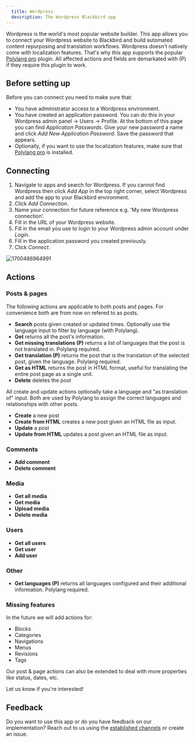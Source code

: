 ```yaml
---
  title: Wordpress
  description: The Wordpress Blackbird app
---
```


<LinkCard title="View on Github" target="_blank" href="https://github.com/bb-io/Wordpress" icon="github" />

Wordpress is the world's most popular website builder. This app allows you to connect your Wordpress website to Blackbird and build automated content repurposing and translation workflows. Wordpress doesn't natively come with localization features. That's why this app supports the popular [Polylang pro](https://polylang.pro/downloads/polylang-pro/) plugin. All affected actions and fields are demarkated with (P) if they require this plugin to work.

## Before setting up

Before you can connect you need to make sure that:

- You have administrator access to a Wordpress environment.
- You have created an application password. You can do this in your Wordpress admin panel -> Users -> Profile. At the bottom of this page you can find _Application Passwords_. Give your new password a name and click _Add New Application Password_. Save the password that appears.
- Optionally, if you want to use the localization features, make sure that [Polylang pro](https://polylang.pro/downloads/polylang-pro/) is installed.

## Connecting

1. Navigate to apps and search for Wordpress. If you cannot find Wordpress then click _Add App_ in the top right corner, select Wordpress and add the app to your Blackbird environment.
2. Click _Add Connection_.
3. Name your connection for future reference e.g. 'My new Wordpress connection'.
4. Fill in the URL of your Wordpress website.
5. Fill in the email you use to login to your Wordpress admin account under _Login_.
6. Fill in the application password you created previously.
7. Click _Connect_.

![1700486964991](https://raw.githubusercontent.com/bb-io/Wordpress/main/image/README/1700486964991.png)

## Actions

### Posts & pages

The following actions are applicable to both posts and pages. For convenience both are from now on refered to as posts.

- **Search** posts given created or updated times. Optionally use the language input to filter by language (with Polylang).
- **Get** returns all the post's information.
- **Get missing translations (P)** returns a list of languages that the post is not translated in. Polylang required.
- **Get translation (P)** returns the post that is the translation of the selected post, given the language. Polylang required.
- **Get as HTML** returns the post in HTML format, useful for translating the entire post page as a single unit.
- **Delete** deletes the post

All create and update actions optionally take a language and "as translation of" input. Both are used by Polylang to assign the correct languages and relationships with other posts.

- **Create** a new post
- **Create from HTML** creates a new post given an HTML file as input.
- **Update** a post
- **Update from HTML** updates a post given an HTML file as input.

### Comments

- **Add comment**
- **Delete comment**

### Media

- **Get all media**
- **Get media**
- **Upload media**
- **Delete media**

### Users

- **Get all users**
- **Get user**
- **Add user**

### Other

- **Get languages (P)** returns all languages configured and their additional information. Polylang required.

### Missing features

In the future we will add actions for:

- Blocks
- Categories
- Navigations
- Menus
- Revisions
- Tags

Our post & page actions can also be extended to deal with more properties like status, dates, etc.

Let us know if you're interested!

## Feedback

Do you want to use this app or do you have feedback on our implementation? Reach out to us using the [established channels](https://www.blackbird.io/) or create an issue.

